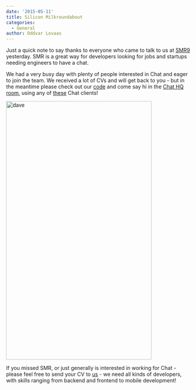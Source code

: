 ```yaml
---
date: '2015-05-11'
title: Silicon Milkroundabout
categories:
  - General
author: Oddvar Lovaas
---
```


Just a quick note to say thanks to everyone who came to talk to us at <a href="https://www.siliconmilkroundabout.com/" title="SMR9">SMR9</a> yesterday. SMR is a great way for developers looking for jobs and startups needing engineers to have a chat.

We had a very busy day with plenty of people interested in Chat and eager to join the team. We received a lot of CVs and will get back to you - but in the meantime please check out our <a href="https://github.com/matrix-org" title="code">code</a> and come say hi in the <a href="/beta/#/room/#matrix:matrix.org" title="Chat HQ room">Chat HQ room</a>, using any of <a href="/blog/try-matrix-now/" title="these">these</a> Chat clients!

<a href="http://matrix.org/blog/wp-content/uploads/2015/05/dave.png"><img src="http://matrix.org/blog/wp-content/uploads/2015/05/dave.png" alt="dave" width="395" height="702" class="aligncenter size-full wp-image-960" /></a>

If you missed SMR, or just generally is interested in working for Chat - please feel free to send your CV to <a href="mailto:jobs@matrix.org">us</a> - we need all kinds of developers, with skills ranging from backend and frontend to mobile development!